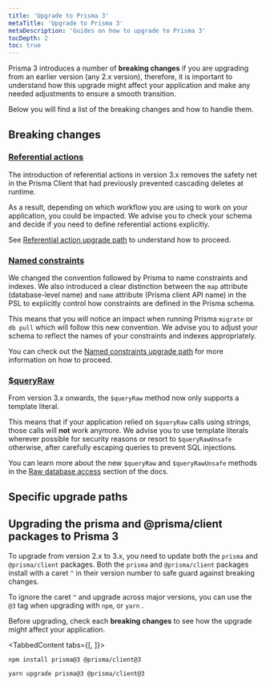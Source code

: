 ```yaml
---
title: 'Upgrade to Prisma 3'
metaTitle: 'Upgrade to Prisma 3'
metaDescription: 'Guides on how to upgrade to Prisma 3'
tocDepth: 2
toc: true
---
```


<TopBlock>

Prisma 3 introduces a number of **breaking changes** if you are upgrading from an earlier version (any 2.x version), therefore, it is important to understand how this upgrade might affect your application and make any needed adjustments to ensure a smooth transition.

Below you will find a list of the breaking changes and how to handle them.

</TopBlock>

## Breaking changes

### [Referential actions](../../../../concepts/components/prisma-schema/relations/referential-actions)

The introduction of referential actions in version 3.x removes the safety net in the Prisma Client that had previously prevented cascading deletes at runtime.

As a result, depending on which workflow you are using to work on your application, you could be impacted. We advise you to check your schema and decide if you need to define referential actions explicitly.

See [Referential action upgrade path](./referential-actions) to understand how to proceed.

### [Named constraints](../../../../concepts/components/prisma-schema/names-in-underlying-database)

We changed the convention followed by Prisma to name constraints and indexes. We also introduced a clear distinction between the `map` attribute (database-level name) and `name` attribute (Prisma client API name) in the PSL to explicitly control how constraints are defined in the Prisma schema.

This means that you will notice an impact when running Prisma `migrate` or `db pull` which will follow this new convention. We advise you to adjust your schema to reflect the names of your constraints and indexes appropriately.

You can check out the [Named constraints upgrade path](./named-constraints) for more information on how to proceed.

### [$queryRaw](../../../../concepts/components/prisma-client/raw-database-access)

From version 3.x onwards, the `$queryRaw` method now only supports a template literal.

This means that if your application relied on `$queryRaw` calls using _strings_, those calls will **not** work anymore. We advise you to use template literals wherever possible for security reasons or resort to `$queryRawUnsafe` otherwise, after carefully escaping queries to prevent SQL injections.

You can learn more about the new `$queryRaw` and `$queryRawUnsafe` methods in the [Raw database access](../../../../concepts/components/prisma-client/raw-database-access) section of the docs.

## Specific upgrade paths

<Subsections />

## Upgrading the <inlinecode>prisma</inlinecode> and <inlinecode>@prisma/client</inlinecode> packages to Prisma 3

To upgrade from version 2.x to 3.x, you need to update both the `prisma` and `@prisma/client` packages. Both the `prisma` and `@prisma/client` packages install with a caret `^` in their version number to safe guard against breaking changes.

To ignore the caret `^` and upgrade across major versions, you can use the `@3` tag when upgrading with `npm`, or `yarn` .

<Admonition type="alert">

Before upgrading, check each **breaking changes** to see how the upgrade might affect your application.

</Admonition>

<TabbedContent tabs={[<FileWithIcon text="npm" icon="file"/>, <FileWithIcon text="yarn" icon="file"/>]}>

<tab>

```terminal
npm install prisma@3 @prisma/client@3
```

</tab>

<tab>

```terminal
yarn upgrade prisma@3 @prisma/client@3
```

</tab>

</TabbedContent>
